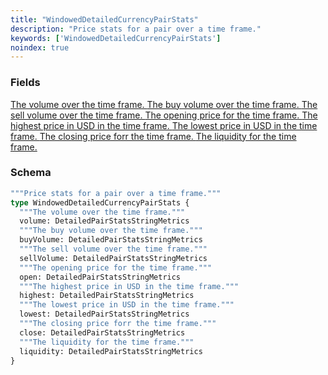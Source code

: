 ```yaml
---
title: "WindowedDetailedCurrencyPairStats"
description: "Price stats for a pair over a time frame."
keywords: ['WindowedDetailedCurrencyPairStats']
noindex: true
---
```


### Fields

<a href="/api-reference/types/detailedpairstatsstringmetrics">
  <ResponseField name="volume" type="DetailedPairStatsStringMetrics">
    The volume over the time frame.
  </ResponseField>
</a>

<a href="/api-reference/types/detailedpairstatsstringmetrics">
  <ResponseField name="buyVolume" type="DetailedPairStatsStringMetrics">
    The buy volume over the time frame.
  </ResponseField>
</a>

<a href="/api-reference/types/detailedpairstatsstringmetrics">
  <ResponseField name="sellVolume" type="DetailedPairStatsStringMetrics">
    The sell volume over the time frame.
  </ResponseField>
</a>

<a href="/api-reference/types/detailedpairstatsstringmetrics">
  <ResponseField name="open" type="DetailedPairStatsStringMetrics">
    The opening price for the time frame.
  </ResponseField>
</a>

<a href="/api-reference/types/detailedpairstatsstringmetrics">
  <ResponseField name="highest" type="DetailedPairStatsStringMetrics">
    The highest price in USD in the time frame.
  </ResponseField>
</a>

<a href="/api-reference/types/detailedpairstatsstringmetrics">
  <ResponseField name="lowest" type="DetailedPairStatsStringMetrics">
    The lowest price in USD in the time frame.
  </ResponseField>
</a>

<a href="/api-reference/types/detailedpairstatsstringmetrics">
  <ResponseField name="close" type="DetailedPairStatsStringMetrics">
    The closing price forr the time frame.
  </ResponseField>
</a>

<a href="/api-reference/types/detailedpairstatsstringmetrics">
  <ResponseField name="liquidity" type="DetailedPairStatsStringMetrics">
    The liquidity for the time frame.
  </ResponseField>
</a>

### Schema


```graphql 
"""Price stats for a pair over a time frame."""
type WindowedDetailedCurrencyPairStats {
  """The volume over the time frame."""
  volume: DetailedPairStatsStringMetrics
  """The buy volume over the time frame."""
  buyVolume: DetailedPairStatsStringMetrics
  """The sell volume over the time frame."""
  sellVolume: DetailedPairStatsStringMetrics
  """The opening price for the time frame."""
  open: DetailedPairStatsStringMetrics
  """The highest price in USD in the time frame."""
  highest: DetailedPairStatsStringMetrics
  """The lowest price in USD in the time frame."""
  lowest: DetailedPairStatsStringMetrics
  """The closing price forr the time frame."""
  close: DetailedPairStatsStringMetrics
  """The liquidity for the time frame."""
  liquidity: DetailedPairStatsStringMetrics
}
```
